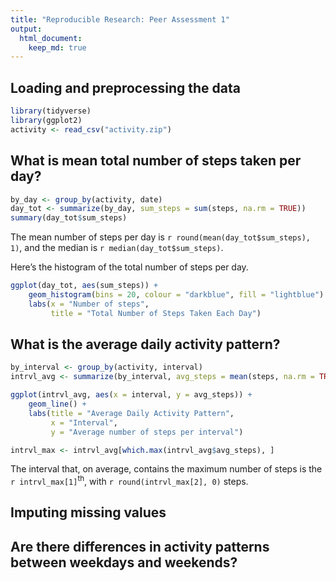 ```yaml
---
title: "Reproducible Research: Peer Assessment 1"
output: 
  html_document:
    keep_md: true
---
```



## Loading and preprocessing the data
```r
library(tidyverse)
library(ggplot2)
activity <- read_csv("activity.zip")
```

## What is mean total number of steps taken per day?
```r
by_day <- group_by(activity, date)
day_tot <- summarize(by_day, sum_steps = sum(steps, na.rm = TRUE))
summary(day_tot$sum_steps)
```

The mean number of steps per day is `r round(mean(day_tot$sum_steps), 1)`, and
the median is `r median(day_tot$sum_steps)`.

Here's the histogram of the total number of steps per day.

```r
ggplot(day_tot, aes(sum_steps)) +
    geom_histogram(bins = 20, colour = "darkblue", fill = "lightblue") +
    labs(x = "Number of steps",
         title = "Total Number of Steps Taken Each Day")
```

## What is the average daily activity pattern?
```r
by_interval <- group_by(activity, interval)
intrvl_avg <- summarize(by_interval, avg_steps = mean(steps, na.rm = TRUE))
```

```r
ggplot(intrvl_avg, aes(x = interval, y = avg_steps)) +   
    geom_line() +  
    labs(title = "Average Daily Activity Pattern",
         x = "Interval",
         y = "Average number of steps per interval")
```

```r
intrvl_max <- intrvl_avg[which.max(intrvl_avg$avg_steps), ]
```

The interval that, on average, contains the maximum number of steps is the 
`r intrvl_max[1]`<sup>th</sup>, with `r round(intrvl_max[2], 0)` steps.

## Imputing missing values



## Are there differences in activity patterns between weekdays and weekends?
